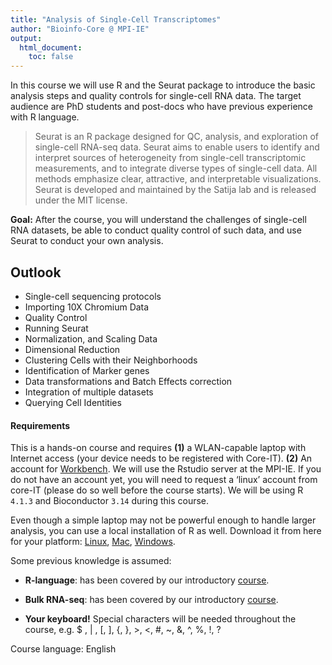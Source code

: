 ```yaml
---
title: "Analysis of Single-Cell Transcriptomes"
author: "Bioinfo-Core @ MPI-IE"
output:
  html_document:
    toc: false
---
```


In this course we will use R and the Seurat package to introduce the basic analysis steps and quality controls for single-cell RNA data. The target audience are PhD students and post-docs who have previous experience with R language.

> Seurat is an R package designed for QC, analysis, and exploration of
> single-cell RNA-seq data. Seurat aims to enable users to identify and
> interpret sources of heterogeneity from single-cell transcriptomic
> measurements, and to integrate diverse types of single-cell data. All methods
> emphasize clear, attractive, and interpretable visualizations. Seurat is
> developed and maintained by the Satija lab and is released under the MIT
> license.

**Goal:** After the course, you will understand the challenges of single-cell RNA datasets, be able to conduct quality control of such data, and use Seurat to conduct your own analysis.


## Outlook

- Single-cell sequencing protocols
- Importing 10X Chromium Data
- Quality Control
- Running Seurat
- Normalization, and Scaling Data
- Dimensional Reduction
- Clustering Cells with their Neighborhoods
- Identification of Marker genes
- Data transformations and Batch Effects correction
- Integration of multiple datasets
- Querying Cell Identities


#### Requirements

This is a hands-on course and requires **(1)** a WLAN-capable laptop with Internet access (your device needs to be registered with Core-IT). **(2)** An account for [Workbench](https://workbench.ie-freiburg.mpg.de). We will use the Rstudio server at the MPI-IE. If you do not have an account yet, you will need to request a 'linux' account from core-IT (please do so well before the course starts). We will be using R `4.1.3` and Bioconductor `3.14` during this course.

Even though a simple laptop may not be powerful enough to handle larger analysis, you can use a local installation of R as well. Download it from here for your platform: [Linux](https://cran.rstudio.com/bin/linux/), [Mac](https://cran.rstudio.com/bin/macosx/base/), [Windows](https://cran.rstudio.com/bin/windows/base/old/).

Some previous knowledge is assumed:

* **R-language**: has been covered by our introductory
  [course](https://maxplanck-ie.github.io/Rintro).

* **Bulk RNA-seq**: has been covered by our introductory
  [course](https://maxplanck-ie.github.io/Rdeseq2).

* **Your keyboard!** Special characters will be needed throughout the
  course, e.g. $ , | , [, ], {, }, >, <, #, ~, &, ^, %, !, ?


Course language: English

<!--

# Roadmap

## 1st Day

- Installation ('30)
- Sequencing protocols ('10)
- RMarkdown = YAML + Markdown + Code ('5)
- Futureverse ('5)
- First half of the Pipeline
  - QC, Filter, Normalization, Scaling, PCA. ('60)
  - BREAK ('10), after it, 2h gone by.
  - Clustering ('45)
  - Exercises ('15), we may not do all 5!
- Odds ratio, Enrichment Analysis ('45)

## 2nd Day

- UMAP (2h)
- DE (2h)
- Addons?

## 3rd Day

- Batch Effects (kBET)
- SCTransform
- Annotation

## 4th Day

- BYOD!

-->